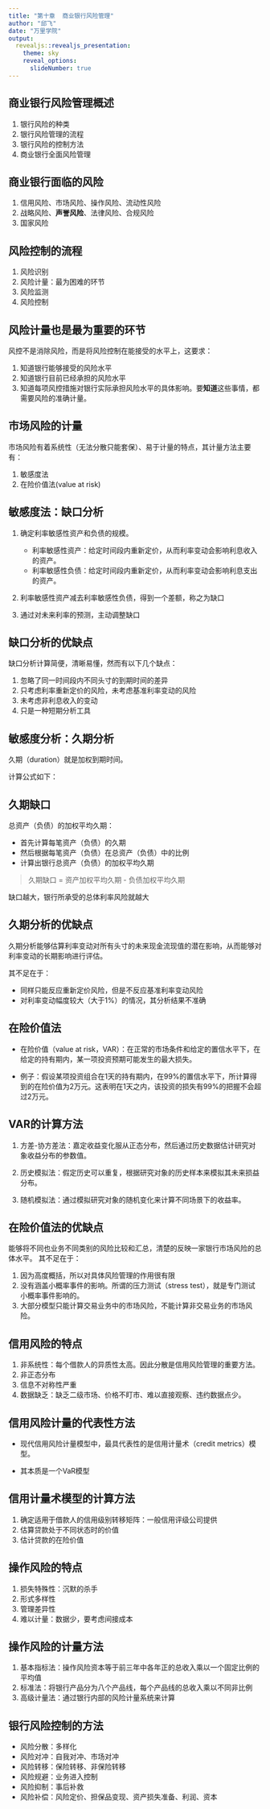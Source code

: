 ```yaml
---
title: "第十章  商业银行风险管理"
author: "邱飞"
date: "万里学院"
output:
  revealjs::revealjs_presentation:
    theme: sky
    reveal_options:
      slideNumber: true
---
```



## 商业银行风险管理概述 ##

1. 银行风险的种类
2. 银行风险管理的流程
3. 银行风险的控制方法
4. 商业银行全面风险管理

## 商业银行面临的风险 ##


1. 信用风险、市场风险、操作风险、流动性风险
2. 战略风险、**声誉风险**、法律风险、合规风险
3. 国家风险

## 风险控制的流程 ##

1. 风险识别 
2. 风险计量：最为困难的环节
3. 风险监测
4. 风险控制

## 风险计量也是最为重要的环节 ##
风控不是消除风险，而是将风险控制在能接受的水平上，这要求：

1. 知道银行能够接受的风险水平
2. 知道银行目前已经承担的风险水平
3. 知道每项风控措施对银行实际承担风险水平的具体影响。要**知道**这些事情，都需要风险的准确计量。


## 市场风险的计量 ##
市场风险有着系统性（无法分散只能套保）、易于计量的特点，其计量方法主要有：

1. 敏感度法
2. 在险价值法(value at risk)

## 敏感度法：缺口分析 ##

1. 确定利率敏感性资产和负债的规模。
    * 利率敏感性资产：给定时间段内重新定价，从而利率变动会影响利息收入的资产。
    * 利率敏感性负债：给定时间段内重新定价，从而利率变动会影响利息支出的资产。
   
2. 利率敏感性资产减去利率敏感性负债，得到一个差额，称之为缺口

3. 通过对未来利率的预测，主动调整缺口

## 缺口分析的优缺点 ##
缺口分析计算简便，清晰易懂，然而有以下几个缺点：

1. 忽略了同一时间段内不同头寸的到期时间的差异
2. 只考虑利率重新定价的风险，未考虑基准利率变动的风险
3. 未考虑非利息收入的变动
4. 只是一种短期分析工具

## 敏感度分析：久期分析 ##

久期（duration）就是加权到期时间。

计算公式如下：

## 久期缺口 ##

总资产（负债）的加权平均久期：

* 首先计算每笔资产（负债）的久期
* 然后根据每笔资产（负债）在总资产（负债）中的比例
* 计算出银行总资产（负债）的加权平均久期

> 久期缺口 = 资产加权平均久期 - 负债加权平均久期 

缺口越大，银行所承受的总体利率风险就越大

## 久期分析的优缺点 ##
久期分析能够估算利率变动对所有头寸的未来现金流现值的潜在影响，从而能够对利率变动的长期影响进行评估。

其不足在于：

* 同样只能反应重新定价风险，但是不反应基准利率变动风险
* 对利率变动幅度较大（大于1%）的情况，其分析结果不准确

## 在险价值法 ##

* 在险价值（value at risk，VAR）：在正常的市场条件和给定的置信水平下，在给定的持有期内，某一项投资预期可能发生的最大损失。

* 例子：假设某项投资组合在1天的持有期内，在99%的置信水平下，所计算得到的在险价值为2万元。这表明在1天之内，该投资的损失有99%的把握不会超过2万元。

## VAR的计算方法 ##

1. 方差-协方差法：嘉定收益变化服从正态分布，然后通过历史数据估计研究对象收益分布的参数值。

2. 历史模拟法：假定历史可以重复，根据研究对象的历史样本来模拟其未来损益分布。

3. 随机模拟法：通过模拟研究对象的随机变化来计算不同场景下的收益率。

## 在险价值法的优缺点 ##

能够将不同也业务不同类别的风险比较和汇总，清楚的反映一家银行市场风险的总体水平。
其不足在于：

1. 因为高度概括，所以对具体风险管理的作用很有限
2. 没有涵盖小概率事件的影响。所谓的压力测试（stress test），就是专门测试小概率事件影响的。
3. 大部分模型只能计算交易业务中的市场风险，不能计算非交易业务的市场风险。



## 信用风险的特点 ##

1. 非系统性：每个借款人的异质性太高。因此分散是信用风险管理的重要方法。
2. 非正态分布
3. 信息不对称性严重
4. 数据缺乏：缺乏二级市场、价格不盯市、难以直接观察、违约数据点少。

## 信用风险计量的代表性方法 ##

* 现代信用风险计量模型中，最具代表性的是信用计量术（credit metrics）模型。

* 其本质是一个VaR模型

## 信用计量术模型的计算方法 ##

1. 确定适用于借款人的信用级别转移矩阵：一般信用评级公司提供
2. 估算贷款处于不同状态时的价值
3. 估计贷款的在险价值

## 操作风险的特点 ##

1. 损失特殊性：沉默的杀手
2. 形式多样性
3. 管理差异性
4. 难以计量：数据少，要考虑间接成本

## 操作风险的计量方法 ##

1. 基本指标法：操作风险资本等于前三年中各年正的总收入乘以一个固定比例的平均值
2. 标准法：将银行产品分为八个产品线，每个产品线的总收入乘以不同非比例
3. 高级计量法：通过银行内部的风险计量系统来计算

## 银行风险控制的方法 ##

* 风险分散：多样化
* 风险对冲：自我对冲、市场对冲 
* 风险转移：保险转移、非保险转移 
* 风险规避：业务进入控制
* 风险抑制：事后补救
* 风险补偿：风险定价、担保品变现、资产损失准备、利润、资本


